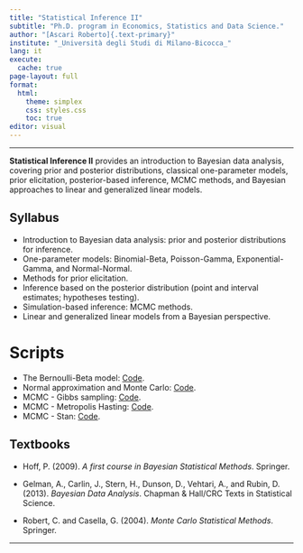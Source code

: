 ```yaml
---
title: "Statistical Inference II"
subtitle: "Ph.D. program in Economics, Statistics and Data Science."
author: "[Ascari Roberto]{.text-primary}"
institute: "_Università degli Studi di Milano-Bicocca_"
lang: it
execute:
  cache: true
page-layout: full
format:
  html:
    theme: simplex
    css: styles.css
    toc: true
editor: visual
---
```


------------------------------------------------------------------------

[**Statistical Inference II**]{.text-primary} provides an introduction to Bayesian data analysis, covering prior and posterior distributions, classical one-parameter models, prior elicitation, posterior-based inference, MCMC methods, and Bayesian approaches to linear and generalized linear models.







## Syllabus
- Introduction to Bayesian data analysis: prior and posterior distributions for inference.
- One-parameter models: Binomial-Beta, Poisson-Gamma, Exponential-Gamma, and Normal-Normal.
- Methods for prior elicitation.
- Inference based on the posterior distribution (point and interval estimates; hypotheses testing).
- Simulation-based inference: MCMC methods.
- Linear and generalized linear models from a Bayesian perspective. 

# Scripts
- The Bernoulli-Beta model: [Code](Script1.qmd).
- Normal approximation and Monte Carlo: [Code](Script2.qmd).
- MCMC - Gibbs sampling: [Code](Script3.qmd). 
- MCMC - Metropolis Hasting: [Code](Script4.qmd).
- MCMC - Stan: [Code](Script5.qmd).



## Textbooks

- Hoff, P. (2009). *A first course in Bayesian Statistical Methods*. Springer.

- Gelman, A., Carlin, J., Stern, H., Dunson, D., Vehtari, A., and Rubin, D. (2013). *Bayesian Data Analysis*. Chapman \& Hall/CRC Texts in Statistical Science.

- Robert, C. and Casella, G. (2004). *Monte Carlo Statistical Methods*. Springer.


------------------------------------------------------------------------

